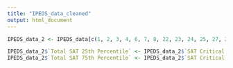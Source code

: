 ```yaml
---
title: "IPEDS_data_cleaned"
output: html_document
---
```

```r
IPEDS_data_2 <- IPEDS_data[c(1, 2, 3, 4, 6, 7, 8, 22, 23, 24, 25, 27, 28, 29, 30, 31, 32, 65, 66, 80, 83, 84, 85, 86, 88, 89)]

```

```r
IPEDS_data_2$`Total SAT 25th Percentile` <- IPEDS_data_2$`SAT Critical Reading 25th percentile score`+ IPEDS_data_2$`SAT Math 25th percentile score`
IPEDS_data_2$`Total SAT 75th Percentile` <- IPEDS_data_2$`SAT Critical Reading 75th percentile score`+ IPEDS_data_2$`SAT Math 75th percentile score`
```

